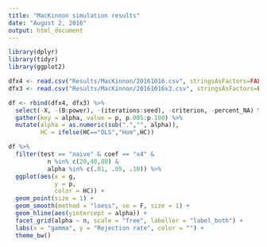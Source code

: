 ```yaml
---
title: "MacKinnon simulation results"
date: "August 2, 2016"
output: html_document
---
```


```r
library(dplyr)
library(tidyr)
library(ggplot2)

dfx4 <- read.csv("Results/MacKinnon/20161016.csv", stringsAsFactors=FALSE)
dfx3 <- read.csv("Results/MacKinnon/20161016x3.csv", stringsAsFactors=FALSE)

df <- rbind(dfx4, dfx3) %>%
  select(-X, -(B:power), -(iterations:seed), -criterion, -percent_NA) %>%
  gather(key = alpha, value = p, p.005:p.100) %>%
  mutate(alpha = as.numeric(sub(".","", alpha)),
         HC = ifelse(HC=="OLS","Hom",HC))

df %>%
  filter(test == "naive" & coef == "x4" & 
           n %in% c(20,40,80) & 
           alpha %in% c(.01, .05, .10)) %>%
  ggplot(aes(x = g,
             y = p,
             color = HC)) +
  geom_point(size = 1) + 
  geom_smooth(method = "loess", se = F, size = 1) +
  geom_hline(aes(yintercept = alpha)) +
  facet_grid(alpha ~ n, scale = "free", labeller = "label_both") +
  labs(x = "gamma", y = "Rejection rate", color = "") + 
  theme_bw()

```

